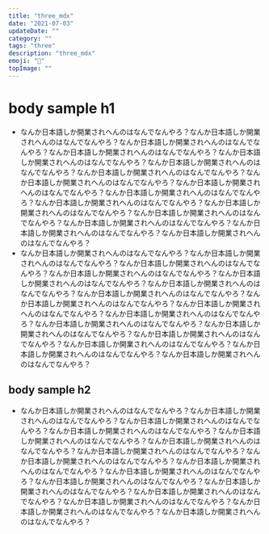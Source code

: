 ```yaml
---
title: "three_mdx"
date: "2021-07-03"
updateDate: ""
category: ""
tags: "three"
description: "three_mdx"
emoji: "🙂"
topImage: ""
---
```


# body sample h1

- なんか日本語しか開業されへんのはなんでなんやろ？なんか日本語しか開業されへんのはなんでなんやろ？なんか日本語しか開業されへんのはなんでなんやろ？なんか日本語しか開業されへんのはなんでなんやろ？なんか日本語しか開業されへんのはなんでなんやろ？なんか日本語しか開業されへんのはなんでなんやろ？なんか日本語しか開業されへんのはなんでなんやろ？なんか日本語しか開業されへんのはなんでなんやろ？なんか日本語しか開業されへんのはなんでなんやろ？なんか日本語しか開業されへんのはなんでなんやろ？なんか日本語しか開業されへんのはなんでなんやろ？なんか日本語しか開業されへんのはなんでなんやろ？なんか日本語しか開業されへんのはなんでなんやろ？なんか日本語しか開業されへんのはなんでなんやろ？なんか日本語しか開業されへんのはなんでなんやろ？なんか日本語しか開業されへんのはなんでなんやろ？
- なんか日本語しか開業されへんのはなんでなんやろ？なんか日本語しか開業されへんのはなんでなんやろ？なんか日本語しか開業されへんのはなんでなんやろ？なんか日本語しか開業されへんのはなんでなんやろ？なんか日本語しか開業されへんのはなんでなんやろ？なんか日本語しか開業されへんのはなんでなんやろ？なんか日本語しか開業されへんのはなんでなんやろ？なんか日本語しか開業されへんのはなんでなんやろ？なんか日本語しか開業されへんのはなんでなんやろ？なんか日本語しか開業されへんのはなんでなんやろ？なんか日本語しか開業されへんのはなんでなんやろ？なんか日本語しか開業されへんのはなんでなんやろ？なんか日本語しか開業されへんのはなんでなんやろ？なんか日本語しか開業されへんのはなんでなんやろ？なんか日本語しか開業されへんのはなんでなんやろ？なんか日本語しか開業されへんのはなんでなんやろ？

## body sample h2

- なんか日本語しか開業されへんのはなんでなんやろ？なんか日本語しか開業されへんのはなんでなんやろ？なんか日本語しか開業されへんのはなんでなんやろ？なんか日本語しか開業されへんのはなんでなんやろ？なんか日本語しか開業されへんのはなんでなんやろ？なんか日本語しか開業されへんのはなんでなんやろ？なんか日本語しか開業されへんのはなんでなんやろ？なんか日本語しか開業されへんのはなんでなんやろ？なんか日本語しか開業されへんのはなんでなんやろ？なんか日本語しか開業されへんのはなんでなんやろ？なんか日本語しか開業されへんのはなんでなんやろ？なんか日本語しか開業されへんのはなんでなんやろ？なんか日本語しか開業されへんのはなんでなんやろ？なんか日本語しか開業されへんのはなんでなんやろ？なんか日本語しか開業されへんのはなんでなんやろ？なんか日本語しか開業されへんのはなんでなんやろ？
